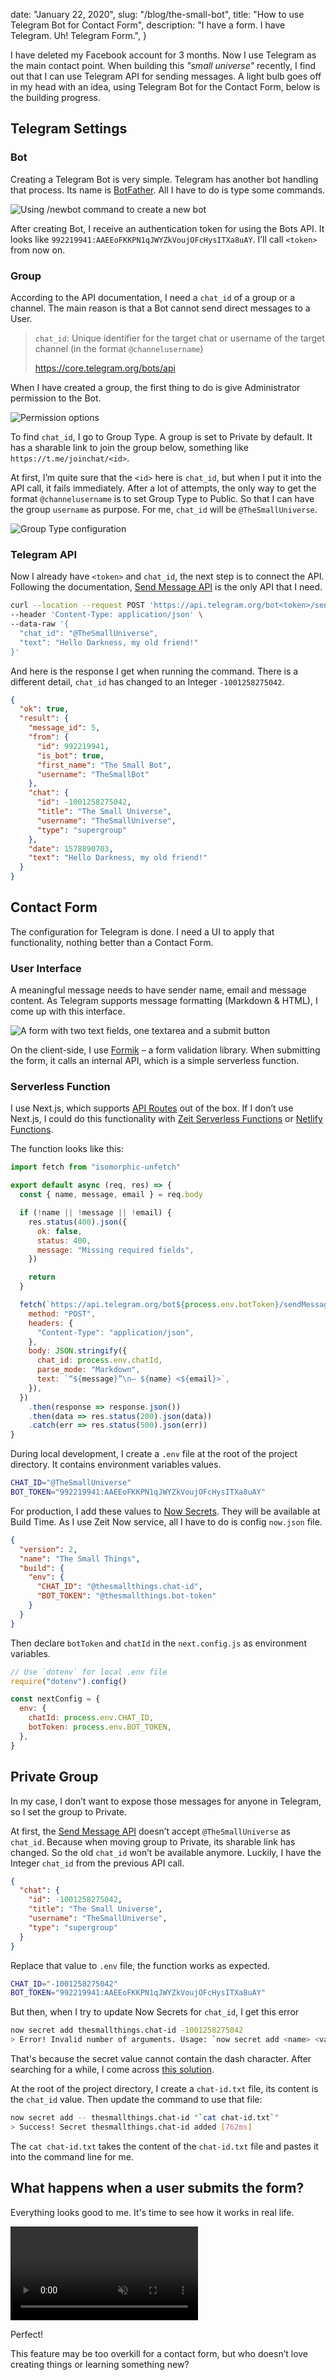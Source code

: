 
  date: "January 22, 2020",
  slug: "/blog/the-small-bot",
  title: "How to use Telegram Bot for Contact Form",
  description: "I have a form. I have Telegram. Uh! Telegram Form.",
}


I have deleted my Facebook account for 3 months. Now I use Telegram as the main contact point.
When building this _"small universe"_ recently, I find out that I can use Telegram API for sending messages.
A light bulb goes off in my head with an idea, using Telegram Bot for the Contact Form, below is the building progress.

## Telegram Settings

### Bot

Creating a Telegram Bot is very simple. Telegram has another bot handling that process. Its name is [BotFather](https://t.me/botfather). All I have to do is type some commands.

![Using /newbot command to create a new bot](/blog/the-small-bot/new-bot.png "Creat a Bot with BotFather")

After creating Bot, I receive an authentication token for using the Bots API. It looks like `992219941:AAEEoFKKPN1qJWYZkVoujOFcHysITXa8uAY`. I’ll call `<token>` from now on.

### Group

According to the API documentation, I need a `chat_id` of a group or a channel. The main reason is that a Bot cannot send direct messages to a User.

> `chat_id`: Unique identifier for the target chat or username of the target channel (in the format `@channelusername`)
>
> <https://core.telegram.org/bots/api>

When I have created a group, the first thing to do is give Administrator permission to the Bot.

![Permission options](/blog/the-small-bot/bot-admin.png "Set permission for the Bot")

To find `chat_id`, I go to Group Type. A group is set to Private by default. It has a sharable link to join the group below, something like `https://t.me/joinchat/<id>`.

At first, I’m quite sure that the `<id>` here is `chat_id`, but when I put it into the API call, it fails immediately. After a lot of attempts, the only way to get the format `@channelusername` is to set Group Type to Public. So that I can have the group `username` as purpose. For me, `chat_id` will be `@TheSmallUniverse`.

![Group Type configuration](/blog/the-small-bot/public-channel.png "Group Type in Public")

### Telegram API

Now I already have `<token>` and `chat_id`, the next step is to connect the API. Following the documentation, [Send Message API](https://core.telegram.org/bots/api#sendmessage) is the only API that I need.

```sh filename=Terminal
curl --location --request POST 'https://api.telegram.org/bot<token>/sendMessage' \
--header 'Content-Type: application/json' \
--data-raw '{
  "chat_id": "@TheSmallUniverse",
  "text": "Hello Darkness, my old friend!"
}'
```

And here is the response I get when running the command. There is a different detail, `chat_id` has changed to an Integer `-1001258275042`.

```json
{
  "ok": true,
  "result": {
    "message_id": 5,
    "from": {
      "id": 992219941,
      "is_bot": true,
      "first_name": "The Small Bot",
      "username": "TheSmallBot"
    },
    "chat": {
      "id": -1001258275042,
      "title": "The Small Universe",
      "username": "TheSmallUniverse",
      "type": "supergroup"
    },
    "date": 1578890703,
    "text": "Hello Darkness, my old friend!"
  }
}
```

## Contact Form

The configuration for Telegram is done. I need a UI to apply that functionality, nothing better than a Contact Form.

### User Interface

A meaningful message needs to have sender name, email and message content. As Telegram supports message formatting (Markdown & HTML), I come up with this interface.

![A form with two text fields, one textarea and a submit button](/blog/the-small-bot/contact-form-ui.png "Contact Form UI")

On the client-side, I use [Formik](https://jaredpalmer.com/formik/) – a form validation library. When submitting the form, it calls an internal API, which is a simple serverless function.

### Serverless Function

I use Next.js, which supports [API Routes](https://nextjs.org/docs/api-routes/introduction) out of the box.
If I don’t use Next.js, I could do this functionality with [Zeit Serverless Functions](https://zeit.co/docs/v2/serverless-functions/introduction) or [Netlify Functions](https://functions.netlify.com/).

The function looks like this:

```js filename=messages.js
import fetch from "isomorphic-unfetch"

export default async (req, res) => {
  const { name, message, email } = req.body

  if (!name || !message || !email) {
    res.status(400).json({
      ok: false,
      status: 400,
      message: "Missing required fields",
    })

    return
  }

  fetch(`https://api.telegram.org/bot${process.env.botToken}/sendMessage`, {
    method: "POST",
    headers: {
      "Content-Type": "application/json",
    },
    body: JSON.stringify({
      chat_id: process.env.chatId,
      parse_mode: "Markdown",
      text: `“${message}”\n— ${name} <${email}>`,
    }),
  })
    .then(response => response.json())
    .then(data => res.status(200).json(data))
    .catch(err => res.status(500).json(err))
}
```

During local development, I create a `.env` file at the root of the project directory. It contains environment variables values.

```sh filename=.env
CHAT_ID="@TheSmallUniverse"
BOT_TOKEN="992219941:AAEEoFKKPN1qJWYZkVoujOFcHysITXa8uAY"
```

For production, I add these values to [Now Secrets](https://zeit.co/docs/v2/build-step#using-environment-variables-and-secrets). They will be available at Build Time.
As I use Zeit Now service, all I have to do is config `now.json` file.

```json filename=now.json
{
  "version": 2,
  "name": "The Small Things",
  "build": {
    "env": {
      "CHAT_ID": "@thesmallthings.chat-id",
      "BOT_TOKEN": "@thesmallthings.bot-token"
    }
  }
}
```

Then declare `botToken` and `chatId` in the `next.config.js` as environment variables.

```js filename=next.config.js
// Use `dotenv` for local .env file
require("dotenv").config()

const nextConfig = {
  env: {
    chatId: process.env.CHAT_ID,
    botToken: process.env.BOT_TOKEN,
  },
}
```

## Private Group

In my case, I don’t want to expose those messages for anyone in Telegram, so I set the group to Private.

At first, the [Send Message API](https://core.telegram.org/bots/api#sendmessage) doesn’t accept `@TheSmallUniverse` as `chat_id`.
Because when moving group to Private, its sharable link has changed. So the old `chat_id` won’t be available anymore.
Luckily, I have the Integer `chat_id` from the previous API call.

```json
{
  "chat": {
    "id": -1001258275042,
    "title": "The Small Universe",
    "username": "TheSmallUniverse",
    "type": "supergroup"
  }
}
```

Replace that value to `.env` file, the function works as expected.

```sh filename=.env
CHAT_ID="-1001258275042"
BOT_TOKEN="992219941:AAEEoFKKPN1qJWYZkVoujOFcHysITXa8uAY"
```

But then, when I try to update Now Secrets for `chat_id`, I get this error

```sh filename=Terminal
now secret add thesmallthings.chat-id -1001258275042
> Error! Invalid number of arguments. Usage: `now secret add <name> <value>`
```

That's because the secret value cannot contain the dash character.
After searching for a while, I come across [this solution](https://github.com/zeit/now/issues/749#issuecomment-533873759).

At the root of the project directory, I create a `chat-id.txt` file, its content is the `chat_id` value.
Then update the command to use that file:

```sh filename=Terminal
now secret add -- thesmallthings.chat-id "`cat chat-id.txt`"
> Success! Secret thesmallthings.chat-id added [762ms]
```

The `cat chat-id.txt` takes the content of the `chat-id.txt` file and pastes it into the command line for me.

## What happens when a user submits the form?

Everything looks good to me. It's time to see how it works in real life.

<video autoPlay muted controls loop>
  <source src="/blog/the-small-bot/contact.mp4" type="video/mp4" />
  <p>
    Your browser doesn't support HTML5 video. Here is a{" "}
    <a href="/blog/the-small-bot/contact.mp4">link to the video</a> instead.
  </p>
</video>

Perfect!

This feature may be too overkill for a contact form, but who doesn’t love creating things or learning something new?
